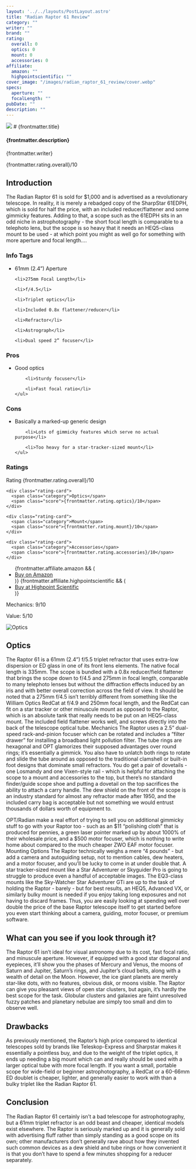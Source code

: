 ```yaml
---
layout: '../../layouts/PostLayout.astro'
title: "Radian Raptor 61 Review"
category: ""
writer: ""
brand: ""
rating:
  overall: 0
  optics: 0
  mount: 0
  accessories: 0
affiliate:
  amazon: ""
  highpointscientific: ""
cover_image: "/images/radian_raptor_61_review/cover.webp"
specs:
  aperture: ""
  focalLength: ""
pubDate: ""
description: ""
---
```


<img src={frontmatter.cover_image} class="post-starter-image" />
# {frontmatter.title}

<h4>{frontmatter.description}</h4>
<p class="writer">{frontmatter.writer}</p>
<span class="rating centered_flex">{frontmatter.rating.overall}/10</span>

<h2>Introduction</h2>

<p class="highlight">The Radian Raptor 61 is sold for $1,000 and is advertised as a revolutionary telescope. In reality, it is merely a rebadged copy of the SharpStar 61EDPH, which is sold for half the price, with an included reducer/flattener and some gimmicky features. Adding to that, a scope such as the 61EDPH sits in an odd niche in astrophotography - the short focal length is comparable to a telephoto lens, but the scope is so heavy that it needs an HEQ5-class mount to be used - at which point you might as well go for something with more aperture and focal length….</p>
<section class="info-tags">
  <h3>Info Tags</h3>
  <ul>
    <li>61mm (2.4”) Aperture</li>

    <li>275mm Focal Length</li>

    <li>f/4.5</li>

    <li>Triplet optics</li>

    <li>Included 0.8x flattener/reducer</li>

    <li>Refractor</li>

    <li>Astrograph</li>

    <li>Dual speed 2” focuser</li>
  </ul>
</section>

<section class="pros-cons">
  <div class="pros-block">
    <h3>Pros</h3>
    <ul>
        <li>Good optics</li>

        <li>Sturdy focuser</li>

        <li>Fast focal ratio</li>
    </ul>
  </div>
  <div class="cons-block">
    <h3>Cons</h3>
    <ul>
        <li>Basically a marked-up generic design</li>

        <li>Lots of gimmicky features which serve no actual purpose</li>

        <li>Too heavy for a star-tracker-sized mount</li>
    </ul>
  </div>
</section>

<section class="ratings">
  <h3>Ratings</h3>
  <div class="ratings-grid">
    <div class="rating-card">
      <span class="category">Rating</span>
      <span class="score">{frontmatter.rating.overall}/10</span>
    </div>

    <div class="rating-card">
      <span class="category">Optics</span>
      <span class="score">{frontmatter.rating.optics}/10</span>
    </div>

    <div class="rating-card">
      <span class="category">Mount</span>
      <span class="score">{frontmatter.rating.mount}/10</span>
    </div>

    <div class="rating-card">
      <span class="category">Accessories</span>
      <span class="score">{frontmatter.rating.accessories}/10</span>
    </div>
  </div>
</section>
<section class="affiliates">
  <ul>
    {frontmatter.affiliate.amazon && (
      <li><a class="affiliate-link" href={frontmatter.affiliate.amazon}>Buy on Amazon</a></li>
    )}
    {frontmatter.affiliate.highpointscientific && (
      <li><a class="affiliate-link" href={frontmatter.affiliate.highpointscientific}>Buy at Highpoint Scientific</a></li>
    )}
  </ul>
</section>
<p>Mechanics: 9/10</p>
<p>Value: 5/10</p>
<img class="post-image" src="/images/radian_raptor_61_review/optics.webp" alt="Optics"></img>
<h2>Optics</h2>

The Raptor 61 is a 61mm (2.4”) f/5.5 triplet refractor that uses extra-low dispersion or ED glass in one of its front lens elements. The native focal length is 335mm. The scope is bundled with a 0.8x reducer/field flattener that brings the scope down to f/4.5 and 275mm in focal length, comparable to many telephoto lenses but without the diffraction effects induced by an iris and with better overall correction across the field of view. It should be noted that a 275mm f/4.5 isn’t terribly different from something like the William Optics RedCat at f/4.9 and 250mm focal length, and the RedCat can fit on a star tracker or other minuscule mount as opposed to the Raptor, which is an absolute tank that really needs to be put on an HEQ5-class mount.
The included field flattener works well, and screws directly into the back of the telescope optical tube.
Mechanics
The Raptor uses a 2.5” dual-speed rack-and-pinion focuser which can be rotated and includes a “filter drawer” for installing a broadband light pollution filter. The tube rings are hexagonal and OPT glamorizes their supposed advantages over round rings; it’s essentially a gimmick. You also have to unlatch both rings to rotate and slide the tube around as opposed to the traditional clamshell or built-in foot designs that dominate small refractors.
You do get a pair of dovetails - one Losmandy and one Vixen-style rail - which is helpful for attaching the scope to a mount and accessories to the top, but there’s no standard finder/guide scope shoe and putting a dovetail on the top sacrifices the ability to attach a carry handle.
The dew shield on the front of the scope is an industry standard for almost any refractor made after 1950, and the included carry bag is acceptable but not something we would entrust thousands of dollars worth of equipment to.
<p>OPT/Radian make a real effort of trying to sell you on additional gimmicky stuff to go with your Raptor too - such as an $11 “polishing cloth” that is produced for pennies, a green laser pointer marked up by about 1000% of their wholesale price, and a $500 motor focuser, which is nothing to write home about compared to the much cheaper ZWO EAF motor focuser. 
Mounting Options
The Raptor technically weighs a mere “4 pounds” - but add a camera and autoguiding setup, not to mention cables, dew heaters, and a motor focuser, and you’ll be lucky to come in at under double that. A star tracker-sized mount like a Star Adventurer or Skyguider Pro is going to struggle to produce even a handful of acceptable images. The EQ3-class mounts like the Sky-Watcher Star Adventurer GTi are up to the task of holding the Raptor - barely - but for best results, an HEQ5, Advanced VX, or similarly bulky mount is needed if you enjoy taking long exposures and not having to discard frames. Thus, you are easily looking at spending well over double the price of the base Raptor telescope itself to get started before you even start thinking about a camera, guiding, motor focuser, or premium software.</p>
<h2>What can you see if you look through it?</h2>

<p>The Raptor 61 isn’t ideal for visual astronomy due to its cost, fast focal ratio, and minuscule aperture. However, if equipped with a good star diagonal and eyepieces, it’ll show you the phases of Mercury and Venus, the moons of Saturn and Jupiter, Saturn’s rings, and Jupiter’s cloud belts, along with a wealth of detail on the Moon. However, the ice giant planets are merely star-like dots, with no features, obvious disk, or moons visible. The Raptor can give you pleasant views of open star clusters, but again, it’s hardly the best scope for the task. Globular clusters and galaxies are faint unresolved fuzzy patches and planetary nebulae are simply too small and dim to observe well.</p>
<h2>Drawbacks</h2>

<p>As previously mentioned, the Raptor’s high price compared to identical telescopes sold by brands like Teleskop-Express and Sharpstar makes it essentially a pointless buy, and due to the weight of the triplet optics, it ends up needing a big mount which can and really should be used with a larger optical tube with more focal length. If you want a small, portable scope for wide-field or beginner astrophotography, a RedCat or a 60-66mm ED doublet is cheaper, lighter, and generally easier to work with than a bulky triplet like the Radian Raptor 61.</p>
<h2>Conclusion</h2>

<p>The Radian Raptor 61 certainly isn’t a bad telescope for astrophotography, but a 61mm triplet refractor is an odd beast and cheaper, identical models exist elsewhere. The Raptor is seriously marked up and it is generally sold with advertising fluff rather than simply standing as a good scope on its own; other manufacturers don’t generally rave about how they invented such common devices as a dew shield and tube rings or how convenient it is that you don’t have to spend a few minutes shopping for a reducer separately.</p>

